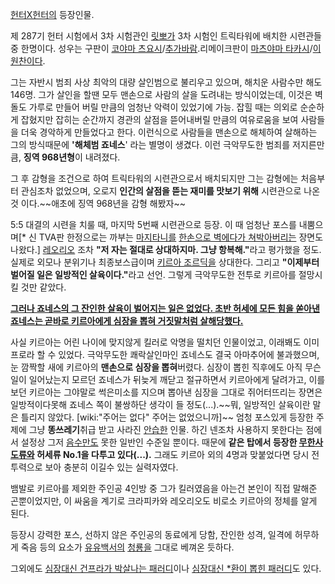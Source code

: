 [[헌터X헌터]]의 등장인물. 

제 287기 헌터 시험에서 3차 시험관인 [[릿뽀]]가 3차 시험인 트릭타워에 배치한 시련관들중 한명이다. 성우는 구판이 [[코야마 츠요시]]/[[추가바람]].리메이크판이 [[마츠야마 타카시]]/[[이원찬]]이다.

그는 자반시 범죄 사상 최악의 대량 살인범으로 불리우고 있으며, 해치운 사람수만 해도 146명. 그가 살인을 할땐 모두 맨손으로 사람의 살을 도려내는 방식이었는데, 이것은 벽돌도 가루로 만들어 버릴 만큼의 엄청난 악력이 있었기에 가능. 잡힐 때는 의외로 순순하게 잡혔지만 잡히는 순간까지 경관의 살점을 뜯어내버릴 만큼의 여유로움을 보여 사람들을 더욱 경악하게 만들었다고 한다. 이런식으로 사람들을 맨손으로 해체하여 살해하는 그의 방식때문에 ''''해체범 죠네스'''' 라는 별명이 생겼다. 이런 극악무도한 범죄를 저지른만큼, '''징역 968년형'''이 내려졌다.

그 후 감형을 조건으로 하여 트릭타워의 시련관으로서 배치되지만 그는 감형에는 처음부터 관심조차 없었으며, 오로지 '''인간의 살점을 뜯는 재미를 맛보기 위해''' 시련관으로 나온 것 이다.~~애초에 징역 968년을 감형 해봤자~~

5:5 대결의 시련을 치룰 때, 마지막 5번째 시련관으로 등장. 이 때 엄청난 포스를 내뿜으며[* 신 TVA판 한정으로는 까부는 [[마지타니]]를 [[팀킬하는 보스|한손으로 벽에다가 쳐박아버리는]] 장면도 나왔다.] [[레오리오]] 조차 '''"저 자는 절대로 상대하지마. 그냥 항복해."'''라고 평가했을 정도. 실제로 외모나 분위기나 최종보스급이며 [[키르아 조르딕]]을 상대한다. 그리고 '''"이제부터 벌어질 일은 일방적인 살육이다."'''라고 선언. 그렇게 극악무도한 전투로 키르아를 절망시킬 것만 같았다.

'''[[그러나 이 사진이|그러나 죠네스의 그 잔인한 살육이 벌어지는 일은 없었다. 초반 허세에 모든 힘을 쏟아낸 죠네스는 곧바로 키르아에게 심장을 뽑혀 거짓말처럼 살해당했다.]]'''

사실 키르아는 어린 나이에 맞지않게 킬러로 악명을 떨치던 인물이었고, 이래봬도 이미 프로라 할 수 있었다. 극악무도한 쾌락살인마인 죠네스도 결국 아마추어에 불과했으며, 눈 깜짝할 새에 키르아의 '''맨손으로 심장을 뽑혀'''버렸다. 심장이 뽑힌 직후에도 아직 무슨 일이 일어났는지 모르던 죠네스가 뒤늦게 깨닫고 절규하면서 키르아에게 달려가고, 이를 보던 키르아는 그야말로 썩은미소를 지으며 뽑아낸 심장을 그대로 쥐어터뜨리는 장면은 일방적이다못해 죠네스 쪽이 불쌍하단 생각이 들 정도(...).~~뭐, 일방적인 살육이란 말은 틀리지 않았다. [wiki:"주어는 없다" 주어는 없었으니까]~~ 엄청 포스있게 등장한 주제에 그냥 '''똥쓰레기'''취급 받고 사라진 [[안습]]한 인물.
하긴 넨조차 사용하지 못한다는 점에서 설정상 그저 [[음수]]만도 못한 일반인 수준일 뿐이다. 때문에 '''같은 탑에서 등장한 [[무한사도류]]와 허세류 No.1을 다투고 있다(...).'''
그래도 키르아 외의 4명과 맞붙었다면 당시 전투력으로 보아 충분히 이길수 있는 실력자였다. 

뱀발로 키르아를 제외한 주인공 4인방 중 그가 킬러였음을 아는건 본인이 직접 말해준 곤뿐이었지만, 이 싸움을 계기로 크라피카와 레오리오도 비로소 키르아의 정체를 알게 된다.

등장시 강력한 포스, 선하지 않은 주인공의 동료에게 당함, 잔인한 성격, 일격에 허무하게 죽음 등의 요소가 [[유유백서]]의 [[청룡]]을 그대로 베껴온 듯하다.

그외에도 [http://bbs2.ruliweb.daum.net/gaia/do/ruliweb/family/217/read?articleId=9347930&bbsId=G005&searchKey=userid&itemGroupId=&searchName=%EC%97%98%EB%B2%84&itemId=64&searchValue=CnJN_NOXljk0&platformId=&pageIndex=1 심장대신 건프라가 박살나는 패러디]이나 [http://bbs2.ruliweb.daum.net/gaia/do/ruliweb/family/217/read?articleId=19365126&objCate1=&bbsId=G005&searchKey=subjectNcontent&itemGroupId=&itemId=64&sortKey=depth&searchValue=%ED%97%8C%ED%84%B0&platformId=&pageIndex=1 심장대신 *환이 뽑힌 패러디]도 있다.
